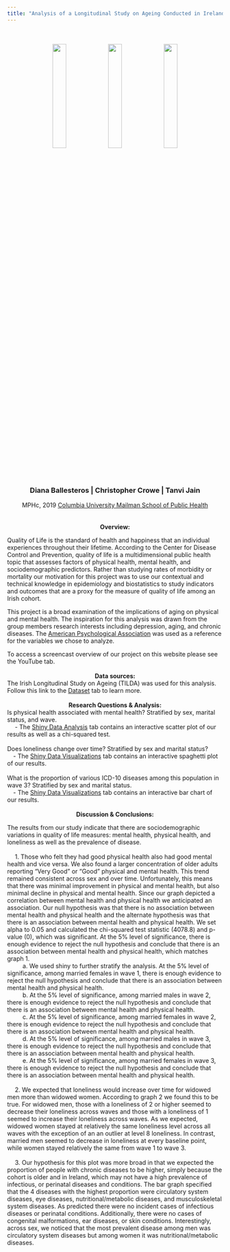 ```yaml
---
title: "Analysis of a Longitudinal Study on Ageing Conducted in Ireland"
---
```

<br> 
<br> 
<center>
<img src ="images/old_couple_1.jpg" style="width:25%">
<img src ="images/old_couple_3.jpg" style="width:25%">
<img src ="images/old_couple_2.png" style="width:25%">
</center> 
<br> 
<br> 
<center>
### Diana Ballesteros | Christopher Crowe | Tanvi Jain 
MPHc, 2019 [Columbia University Mailman School of Public Health](https://www.mailman.columbia.edu/)
</center>
<br>
<br>
<center>
<b>
Overview:
</b>
</center>
Quality of Life is the standard of health and happiness that an individual experiences throughout their lifetime. According to the Center for Disease Control and Prevention, quality of life is a multidimensional public health topic that assesses factors of physical health, mental health, and sociodemographic predictors. Rather than studying rates of morbidity or mortality our motivation for this project was to use our contextual and technical knowledge in epidemiology and biostatistics to study indicators and outcomes that are a proxy for the measure of quality of life among an Irish cohort.

This project is a broad examination of the implications of aging on physical and mental health. The inspiration for this analysis was drawn from the group members research interests including depression, aging, and chronic diseases. The [American Psychological Association](https://www.apa.org/helpcenter/aging-depression.aspx ) was used as a reference for the variables we chose to analyze.

To access a screencast overview of our project on this website please see the YouTube tab.
<br>
<br>
<center>
<b>
Data sources:
</b>
</center>
The Irish Longitudinal Study on Ageing (TILDA) was used for this analysis. Follow this link to the [Dataset](https://deg2163.github.io/p8105_tilda.github.io/about.html) tab to learn more.
<br>
<br>
<center>
<b>
Research Questions & Analysis:
</b>
</center>
Is physical health associated with mental health? Stratified by sex, marital status, and wave.
<br>
&emsp; - The [Shiny Data Analysis](https://clc2229.shinyapps.io/shiny_analysis/) tab contains an interactive scatter plot of our results as well as a chi-squared test.
<br>
<br>
Does loneliness change over time? Stratified by sex and marital status?
<br>
&emsp;- The [Shiny Data Visualizations](https://clc2229.shinyapps.io/shiny_test/) tab contains an interactive spaghetti plot of our results.
<br>
<br>
What is the proportion of various ICD-10 diseases among this population in wave 3? Stratified by sex and marital status.
<br>
&emsp;- The [Shiny Data Visualizations](https://clc2229.shinyapps.io/shiny_test/) tab contains an interactive bar chart of our results.
<br>
<br>
<center>
<b>
Discussion & Conclusions:
</b>
</center>
The results from our study indicate that there are sociodemographic variations in quality of life measures: mental health, physical health, and loneliness as well as the prevalence of disease. 
<br>
<br>
&emsp; 1. Those who felt they had good physical health also had good mental health and vice versa. We also found a larger concentration of older adults reporting "Very Good" or "Good" physical and mental health. This trend remained consistent across sex and over time. Unfortunately, this means that there was minimal improvement in physical and mental health, but also minimal decline in physical and mental health. Since our graph depicted a correlation between mental health and physical health we anticipated an association. Our null hypothesis was that there is no association between mental health and physical health and the alternate hypothesis was that there is an association between mental health and physical health. We set alpha to 0.05 and calculated the chi-squared test statistic (4078.8) and p-value (0), which was significant. At the 5% level of significance, there is enough evidence to reject the null hypothesis and conclude that there is an association between mental health and physical health, which matches graph 1.
<br>
&emsp; &emsp; a. We used shiny to further stratify the analysis. At the 5% level of significance, among married females in wave 1, there is enough evidence to reject the null hypothesis and conclude that there is an association between mental health and physical health.
<br>
&emsp; &emsp; b. At the 5% level of significance, among married males in wave 2, there is enough evidence to reject the null hypothesis and conclude that there is an association between mental health and physical health.
<br>
&emsp; &emsp; c. At the 5% level of significance, among married females in wave 2, there is enough evidence to reject the null hypothesis and conclude that there is an association between mental health and physical health.
<br>
&emsp; &emsp; d. At the 5% level of significance, among married males in wave 3, there is enough evidence to reject the null hypothesis and conclude that there is an association between mental health and physical health.
<br>
&emsp; &emsp; e. At the 5% level of significance, among married females in wave 3, there is enough evidence to reject the null hypothesis and conclude that there is an association between mental health and physical health.
<br>
<br>
&emsp; 2. We expected that loneliness would increase over time for widowed men more than widowed women. According to graph 2 we found this to be true. For widowed men, those with a loneliness of 2 or higher seemed to decrease their loneliness across waves and those with a loneliness of 1 seemed to increase their loneliness across waves. As we expected, widowed women stayed at relatively the same loneliness level across all waves with the exception of an an outlier at level 8 loneliness. In contrast, married men seemed to decrease in loneliness at every baseline point, while women stayed relatively the same from wave 1 to wave 3.
<br>
<br>
&emsp; 3. Our hypothesis for this plot was more broad in that we expected the proportion of people with chronic diseases to be higher, simply because the cohort is older and in Ireland, which may not have a high prevalence of infectious, or perinatal diseases and conditions. The bar graph specified that the 4 diseases with the highest proportion were circulatory system diseases, eye diseases, nutritional/metabolic diseases, and musculoskeletal system diseases. As predicted there were no incident cases of infectious diseases or perinatal conditions. Additionally, there were no cases of congenital malformations, ear diseases, or skin conditions. Interestingly, across sex, we noticed that the most prevalent disease among men was circulatory system diseases but among women it was nutritional/metabolic diseases.


